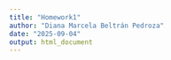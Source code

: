 ```yaml
---
title: "Homework1"
author: "Diana Marcela Beltrán Pedroza"
date: "2025-09-04"
output: html_document
---
```



